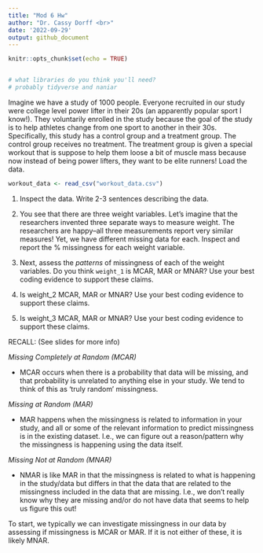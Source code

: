 ```yaml
---
title: "Mod 6 Hw"
author: "Dr. Cassy Dorff <br>"
date: '2022-09-29'
output: github_document
---
```


```r
knitr::opts_chunk$set(echo = TRUE)


# what libraries do you think you'll need?
# probably tidyverse and naniar
```

Imagine we have a study of 1000 people. Everyone recruited in our study were college level power lifter in their 20s (an apparently popular sport I know!). They voluntarily enrolled in the study because the goal of the study is to help athletes change from one sport to another in their 30s. Specifically, this study has a control group and a treatment group. The control group receives no treatment. The treatment group is given a special workout that is suppose to help them loose a bit of muscle mass because now instead of being power lifters, they want to be elite runners! 
Load the data. 

```r
workout_data <- read_csv("workout_data.csv")
```

1. Inspect the data. Write 2-3 sentences describing the data. 

2. You see that there are three weight variables. Let's imagine that the researchers invented three separate ways to measure weight. The researchers are happy--all three measurements report very similar measures! Yet, we have different missing data for each. Inspect and report the % missingness for each weight variable.

3. Next, assess the *patterns* of missingness of each of the weight variables. Do you think `weight_1` is MCAR, MAR or MNAR? Use your best coding evidence to support these claims.

4. Is weight_2 MCAR, MAR or MNAR? Use your best coding evidence to support these claims.

5. Is weight_3 MCAR, MAR or MNAR? Use your best coding evidence to support these claims.

RECALL: (See slides for more info)

*Missing Completely at Random (MCAR)*

- MCAR occurs when there is a  probability that data will be missing, and that probability is unrelated to anything else in your study. We tend to think of this as 'truly random' missingness. 

*Missing at Random (MAR)*

- MAR happens when the missingness is related to information in your study, and all or some of the relevant information to predict missingness is in the existing dataset. I.e., we can figure out a reason/pattern why the missingness is happening using the data itself.  

*Missing Not at Random (MNAR)*

- NMAR is like MAR in that the missingness is related to what is happening in the study/data but differs in that the data that are related to the missingness included in the data that are missing. I.e., we don't really know why they are missing and/or do not have data that seems to help us figure this out!

To start, we typically we can investigate missingness in our data by assessing if missingness is MCAR or MAR. If it is not either of these, it is likely MNAR.

